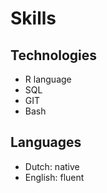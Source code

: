 # Skills 

## Technologies
* R language
* SQL
* GIT
* Bash

## Languages
* Dutch: native
* English: fluent